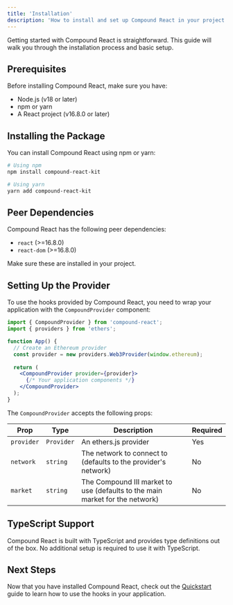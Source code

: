 ```yaml
---
title: 'Installation'
description: 'How to install and set up Compound React in your project'
---
```


Getting started with Compound React is straightforward. This guide will walk you through the installation process and basic setup.

## Prerequisites

Before installing Compound React, make sure you have:

- Node.js (v18 or later)
- npm or yarn
- A React project (v16.8.0 or later)

## Installing the Package

You can install Compound React using npm or yarn:

```bash
# Using npm
npm install compound-react-kit

# Using yarn
yarn add compound-react-kit
```

## Peer Dependencies

Compound React has the following peer dependencies:

- `react` (>=16.8.0)
- `react-dom` (>=16.8.0)

Make sure these are installed in your project.

## Setting Up the Provider

To use the hooks provided by Compound React, you need to wrap your application with the `CompoundProvider` component:

```jsx
import { CompoundProvider } from 'compound-react';
import { providers } from 'ethers';

function App() {
  // Create an Ethereum provider
  const provider = new providers.Web3Provider(window.ethereum);
  
  return (
    <CompoundProvider provider={provider}>
      {/* Your application components */}
    </CompoundProvider>
  );
}
```

The `CompoundProvider` accepts the following props:

| Prop | Type | Description | Required |
|------|------|-------------|----------|
| `provider` | `Provider` | An ethers.js provider | Yes |
| `network` | `string` | The network to connect to (defaults to the provider's network) | No |
| `market` | `string` | The Compound III market to use (defaults to the main market for the network) | No |

## TypeScript Support

Compound React is built with TypeScript and provides type definitions out of the box. No additional setup is required to use it with TypeScript.

## Next Steps

Now that you have installed Compound React, check out the [Quickstart](/quickstart) guide to learn how to use the hooks in your application. 